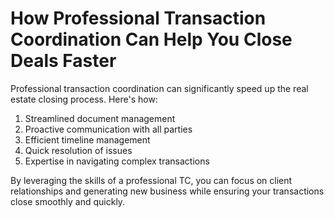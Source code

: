 # How Professional Transaction Coordination Can Help You Close Deals Faster

Professional transaction coordination can significantly speed up the real estate closing process. Here's how:

1. Streamlined document management
2. Proactive communication with all parties
3. Efficient timeline management
4. Quick resolution of issues
5. Expertise in navigating complex transactions

By leveraging the skills of a professional TC, you can focus on client relationships and generating new business while ensuring your transactions close smoothly and quickly.